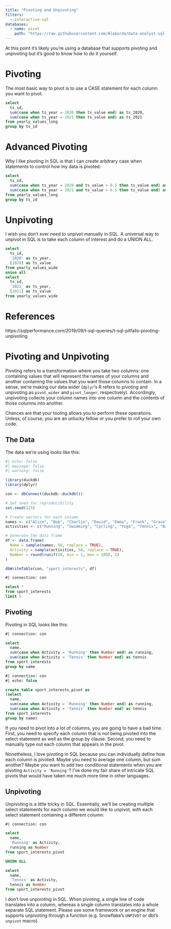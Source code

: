 ```yaml
---
title: "Pivoting and Unpivoting"
filters:
  - interactive-sql
databases:
  - name: pivot
    path: "https://raw.githubusercontent.com/Alaburda/data-analyst-sql-cookbook/master/db/pivot.db"
---
```


At this point it's likely you're using a database that supports pivoting and unpivoting but it's good to know how to do it yourself.

# Pivoting

The most basic way to pivot is to use a CASE statement for each column you want to pivot.

```.sql

select 
  ts_id,
  sum(case when ts_year = 2020 then ts_value end) as ts_2020,
  sum(case when ts_year = 2021 then ts_value end) as ts_2021
from yearly_values_long
group by ts_id

```

# Advanced Pivoting

Why I like pivoting in SQL is that I can create arbitrary case when statements to control how my data is pivoted:

```.sql

select 
  ts_id,
  sum(case when ts_year = 2020 and ts_value > 0.5 then ts_value end) as ts_2020,
  sum(case when ts_year = 2021 and ts_value > 0.5 then ts_value end) as ts_2021
from yearly_values_long
group by ts_id

```

# Unpivoting

I wish you don't ever need to unpivot manually in SQL. A universal way to unpivot in SQL is to take each column of interest and do a UNION ALL.

```.sql

select 
  ts_id, 
  '2020' as ts_year, 
  [2020] as ts_value
from yearly_values_wide
union all
select 
  ts_id, 
  '2021' as ts_year, 
  [2021] as ts_value
from yearly_values_wide


```

# References

https://sqlperformance.com/2019/09/t-sql-queries/t-sql-pitfalls-pivoting-unpivoting

# Pivoting and Unpivoting

Pivoting refers to a transformation where you take two columns: one containing values that will represent the names of your columns and another containing the values that you want those columns to contain. In a sense, we're making our data wider (`dplyr`'s R refers to pivoting and unpivoting as `pivot_wider` and `pivot_longer`, respectively). Accordingly, unpivoting collects your column names into one column and the contents of those columns into another. 

Chances are that your tooling allows you to perform these operations. Unless, of course, you are an unlucky fellow or you prefer to roll your own code.

## The Data

The data we're using looks like this:


```r
#| echo: false
#| message: false
#| warning: false

library(duckdb)
library(dplyr)

con <- dbConnect(duckdb::duckdb())

# Set seed for reproducibility
set.seed(123)

# Create vectors for each column
names <- c("Alice", "Bob", "Charlie", "David", "Emma", "Frank", "Grace", "Henry", "Isabel", "Jack")
activities <- c("Running", "Swimming", "Cycling", "Yoga", "Tennis", "Basketball", "Hiking", "Dancing", "Weightlifting", "Pilates")

# Generate the data frame
df <- data.frame(
  Name = sample(names, 50, replace = TRUE),
  Activity = sample(activities, 50, replace = TRUE),
  Number = round(runif(50, min = 1, max = 100), 2)
)

dbWriteTable(con, "sport_interests", df)

```

```sql
#| connection: con

select *
from sport_interests 
limit 5

```

## Pivoting

Pivoting in SQL looks like this:

```sql
#| connection: con

select 
  name,
  sum(case when Activity = 'Running' then Number end) as running,
  sum(case when Activity = 'Tennis' then Number end) as tennis
from sport_interests
group by name


```

```sql
#| connection: con
#| echo: false

create table sport_interests_pivot as 
(select 
  name,
  sum(case when Activity = 'Running' then Number end) as running,
  sum(case when Activity = 'Tennis' then Number end) as tennis
from sport_interests
group by name)

```

If you need to pivot into a lot of columns, you are going to have a bad time. First, you need to specify each column that is *not* being pivoted into the select statement as well as the group by clause. Second, you need to manually type out each column that appears in the pivot. 

Nonetheless, I love pivoting in SQL because you can individually define how each column is pivoted. Maybe you need to average one column, but sum another? Maybe you want to add two conditional statements when you are pivoting `Activity = 'Running'`? I've done my fair share of intricate SQL pivots that would have taken me much more time in other languages.

## Unpivoting

Unpivoting is a little tricky in SQL. Essentially, we'll be creating multiple select statements for each column we would like to unpivot, with each select statement containing a different column:

```sql
#| connection: con

select 
  name,
  'Running' as Activity,
  running as Number
from sport_interests_pivot

UNION ALL

select 
  name,
  'Tennis' as Activity,
  tennis as Number
from sport_interests_pivot

```

I don't love unpivoting in SQL. When pivoting, a single line of code translates into a column, whereas a single column translates into a whole separate SQL statement. Please use some framework or an engine that supports unpivoting through a function (e.g. Snowflake's `UNPIVOT` or dbt's `unpivot` macro).



